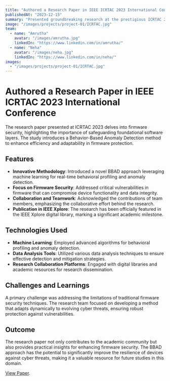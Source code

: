```yaml
---
title: "Authored a Research Paper in IEEE ICRTAC 2023 International Conference"
publishedAt: "2023-12-15"
summary: "Presented groundbreaking research at the prestigious ICRTAC 2023 Conference held at VIT Chennai, focusing on enhancing firmware security through a novel Behavior-Based Anomaly Detection (BBAD) approach."
image: "/images/projects/project-01/ICRTAC.jpg"
team:
  - name: "Amrutha"
    avatar: "/images/amrutha.jpg"
    linkedIn: "https://www.linkedin.com/in/amrutha/"
  - name: "Neha"
    avatar: "/images/neha.jpg"
    linkedIn: "https://www.linkedin.com/in/neha/"
images:
  - "/images/projects/project-01/ICRTAC.jpg"
---
```


# Authored a Research Paper in IEEE ICRTAC 2023 International Conference

The research paper presented at ICRTAC 2023 delves into firmware security, highlighting the importance of safeguarding foundational software layers. The study introduces a Behavior-Based Anomaly Detection method to enhance efficiency and adaptability in firmware protection.

## Features

- **Innovative Methodology**: Introduced a novel BBAD approach leveraging machine learning for real-time behavioral profiling and anomaly detection.
- **Focus on Firmware Security**: Addressed critical vulnerabilities in firmware that can compromise device functionality and data integrity.
- **Collaboration and Teamwork**: Acknowledged the contributions of team members, emphasizing the collaborative effort behind the research.
- **Publication in IEEE Xplore**: The research has been officially featured in the IEEE Xplore digital library, marking a significant academic milestone.

## Technologies Used

- **Machine Learning**: Employed advanced algorithms for behavioral profiling and anomaly detection.
- **Data Analysis Tools**: Utilized various data analysis techniques to ensure effective detection and mitigation strategies.
- **Research Collaboration Platforms**: Engaged with digital libraries and academic resources for research dissemination.

## Challenges and Learnings

A primary challenge was addressing the limitations of traditional firmware security techniques. The research team focused on developing a method that adapts dynamically to evolving cyber threats, ensuring robust protection against vulnerabilities.

## Outcome

The research paper not only contributes to the academic community but also provides practical insights for enhancing firmware security. The BBAD approach has the potential to significantly improve the resilience of devices against cyber threats, making it a valuable resource for future studies in this domain.

[View Paper](https://ieeexplore.ieee.org/abstract/document/10480848).
